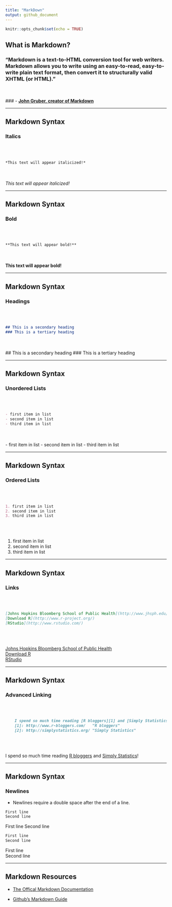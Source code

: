 ```yaml
---
title: "MarkDown"
output: github_document
---
```


```r
knitr::opts_chunk$set(echo = TRUE)
```

## What is Markdown?

### "Markdown is a text-to-HTML conversion tool for web writers. Markdown allows you to write using an easy-to-read, easy-to-write plain text format, then convert it to structurally valid XHTML (or HTML)."

<br></br>
### \- [**John Gruber, creator of Markdown**](http://daringfireball.net/projects/markdown/) 

---

## Markdown Syntax

### Italics

<br></br>

```markdown
*This text will appear italicized!*
```

<br></br>
*This text will appear italicized!*

---

## Markdown Syntax

### Bold

<br></br>

```markdown
**This text will appear bold!**
```

<br></br>
**This text will appear bold!**  

---

## Markdown Syntax

### Headings

<br></br>

```markdown
## This is a secondary heading
### This is a tertiary heading
```

<br></br>
## This is a secondary heading
### This is a tertiary heading

---

## Markdown Syntax

### Unordered Lists

<br></br>

```markdown
- first item in list
- second item in list
- third item in list
```

<br></br>
- first item in list
- second item in list
- third item in list

---

## Markdown Syntax

### Ordered Lists

<br></br>

```markdown
1. first item in list
2. second item in list
3. third item in list
```

<br></br>

1. first item in list
2. second item in list
3. third item in list

---

## Markdown Syntax

### Links

<br></br>

```markdown
[Johns Hopkins Bloomberg School of Public Health](http://www.jhsph.edu/)
[Download R](http://www.r-project.org/)
[RStudio](http://www.rstudio.com/)
```

<br></br>

[Johns Hopkins Bloomberg School of Public Health](http://www.jhsph.edu/)  
[Download R](http://www.r-project.org/)  
[RStudio](http://www.rstudio.com/)  

---

## Markdown Syntax

### Advanced Linking

<br></br>

```markdown
    I spend so much time reading [R bloggers][1] and [Simply Statistics][2]!  
    [1]: http://www.r-bloggers.com/   "R bloggers"  
    [2]: http://simplystatistics.org/ "Simply Statistics"  
```

<br></br>

I spend so much time reading [R bloggers][1] and [Simply Statistics][2]!

[1]: http://www.r-bloggers.com/   "R bloggers"
[2]: http://simplystatistics.org/ "Simply Statistics"

---

## Markdown Syntax

### Newlines

- Newlines require a double space after the end of a line.

```markdown
First line
Second line
```

First line
Second line

```markdown
First line
Second line
```

First line  
Second line

---

## Markdown Resources

- [The Offical Markdown Documentation](http://daringfireball.net/projects/markdown/basics)

- [Github's Markdown Guide](https://help.github.com/articles/github-flavored-markdown)
